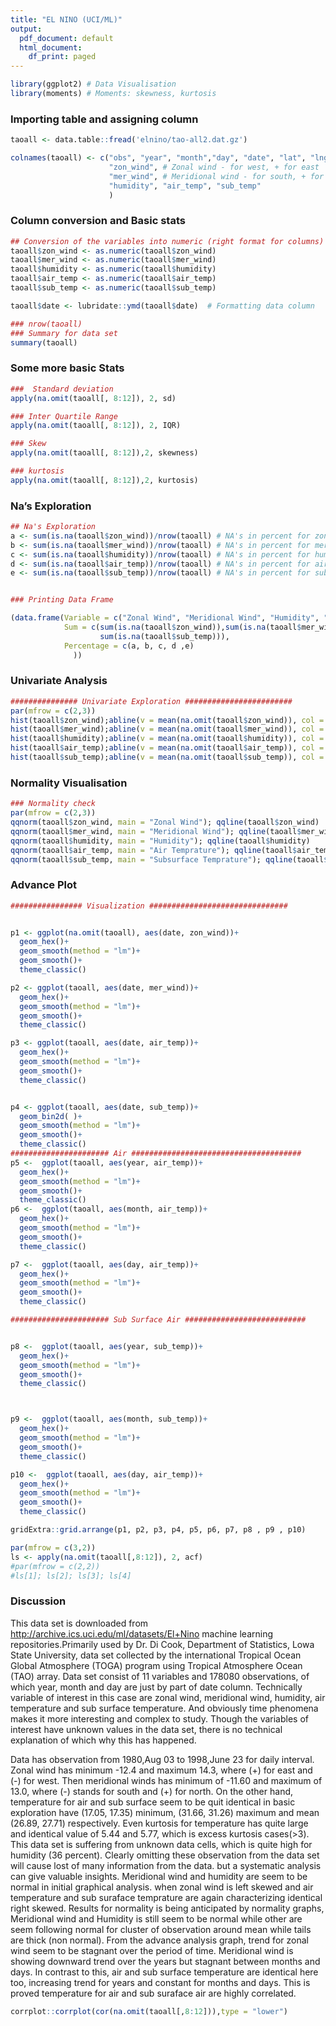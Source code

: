 ---
title: "EL NINO (UCI/ML)"
output:
  pdf_document: default
  html_document:
    df_print: paged
---

```{r, echo=TRUE, warning=FALSE, message=FALSE}
library(ggplot2) # Data Visualisation
library(moments) # Moments: skewness, kurtosis
```


### Importing table and assigning column
```{r, cache=TRUE}
taoall <- data.table::fread('elnino/tao-all2.dat.gz')

colnames(taoall) <- c("obs", "year", "month","day", "date", "lat", "lng", 
                      "zon_wind", # Zonal wind - for west, + for east
                      "mer_wind", # Meridional wind - for south, + for north
                      "humidity", "air_temp", "sub_temp"
                      )

```

### Column conversion and Basic stats
```{r, warning=FALSE}
## Conversion of the variables into numeric (right format for columns)
taoall$zon_wind <- as.numeric(taoall$zon_wind)  
taoall$mer_wind <- as.numeric(taoall$mer_wind)
taoall$humidity <- as.numeric(taoall$humidity)
taoall$air_temp <- as.numeric(taoall$air_temp)
taoall$sub_temp <- as.numeric(taoall$sub_temp)

taoall$date <- lubridate::ymd(taoall$date)  # Formatting data column

### nrow(taoall)
### Summary for data set
summary(taoall)
```

### Some more basic Stats
```{r}
###  Standard deviation 
apply(na.omit(taoall[, 8:12]), 2, sd)

### Inter Quartile Range
apply(na.omit(taoall[, 8:12]), 2, IQR)

### Skew
apply(na.omit(taoall[, 8:12]),2, skewness)

### kurtosis
apply(na.omit(taoall[, 8:12]),2, kurtosis)
```
### Na's Exploration
```{r}  
## Na's Exploration
a <- sum(is.na(taoall$zon_wind))/nrow(taoall) # NA's in percent for zonal wind
b <- sum(is.na(taoall$mer_wind))/nrow(taoall) # NA's in percent for meridional wind
c <- sum(is.na(taoall$humidity))/nrow(taoall) # NA's in percent for humidity
d <- sum(is.na(taoall$air_temp))/nrow(taoall) # NA's in percent for air temprature
e <- sum(is.na(taoall$sub_temp))/nrow(taoall) # NA's in percent for subsurface temprature


### Printing Data Frame

(data.frame(Variable = c("Zonal Wind", "Meridional Wind", "Humidity", "Air Temprature", "Subsurafe Temprature"),
            Sum = c(sum(is.na(taoall$zon_wind)),sum(is.na(taoall$mer_wind)),sum(is.na(taoall$humidity)),sum(is.na(taoall$air_temp)),
                    sum(is.na(taoall$sub_temp))),
            Percentage = c(a, b, c, d ,e)
              ))


```
### Univariate Analysis
```{r, cache=TRUE}
############### Univariate Exploration ########################
par(mfrow = c(2,3))
hist(taoall$zon_wind);abline(v = mean(na.omit(taoall$zon_wind)), col = 'red')
hist(taoall$mer_wind);abline(v = mean(na.omit(taoall$mer_wind)), col = 'red')
hist(taoall$humidity);abline(v = mean(na.omit(taoall$humidity)), col = 'red')
hist(taoall$air_temp);abline(v = mean(na.omit(taoall$air_temp)), col = 'red')
hist(taoall$sub_temp);abline(v = mean(na.omit(taoall$sub_temp)), col = 'red')
```

### Normality Visualisation
```{r, cache=TRUE}
### Normality check
par(mfrow = c(2,3))
qqnorm(taoall$zon_wind, main = "Zonal Wind"); qqline(taoall$zon_wind)
qqnorm(taoall$mer_wind, main = "Meridional Wind"); qqline(taoall$mer_wind)
qqnorm(taoall$humidity, main = "Humidity"); qqline(taoall$humidity)
qqnorm(taoall$air_temp, main = "Air Temprature"); qqline(taoall$air_temp)
qqnorm(taoall$sub_temp, main = "Subsurface Temprature"); qqline(taoall$sub_temp)
```



### Advance Plot
```{r, cache=TRUE, warning=FALSE, message=FALSE}
################ Visualization ###############################


p1 <- ggplot(na.omit(taoall), aes(date, zon_wind))+
  geom_hex()+
  geom_smooth(method = "lm")+
  geom_smooth()+
  theme_classic()

p2 <- ggplot(taoall, aes(date, mer_wind))+
  geom_hex()+
  geom_smooth(method = "lm")+
  geom_smooth()+
  theme_classic()

p3 <- ggplot(taoall, aes(date, air_temp))+
  geom_hex()+
  geom_smooth(method = "lm")+
  geom_smooth()+
  theme_classic()


p4 <- ggplot(taoall, aes(date, sub_temp))+
  geom_bin2d( )+
  geom_smooth(method = "lm")+
  geom_smooth()+
  theme_classic()
###################### Air ######################################
p5 <-  ggplot(taoall, aes(year, air_temp))+
  geom_hex()+
  geom_smooth(method = "lm")+
  geom_smooth()+
  theme_classic()
p6 <-  ggplot(taoall, aes(month, air_temp))+
  geom_hex()+
  geom_smooth(method = "lm")+
  geom_smooth()+
  theme_classic()

p7 <-  ggplot(taoall, aes(day, air_temp))+
  geom_hex()+
  geom_smooth(method = "lm")+
  geom_smooth()+
  theme_classic()

###################### Sub Surface Air ###########################


p8 <-  ggplot(taoall, aes(year, sub_temp))+
  geom_hex()+
  geom_smooth(method = "lm")+
  geom_smooth()+
  theme_classic()



p9 <-  ggplot(taoall, aes(month, sub_temp))+
  geom_hex()+
  geom_smooth(method = "lm")+
  geom_smooth()+
  theme_classic()

p10 <-  ggplot(taoall, aes(day, air_temp))+
  geom_hex()+
  geom_smooth(method = "lm")+
  geom_smooth()+
  theme_classic()

gridExtra::grid.arrange(p1, p2, p3, p4, p5, p6, p7, p8 , p9 , p10)
```


```{r}
par(mfrow = c(3,2))
ls <- apply(na.omit(taoall[,8:12]), 2, acf)
#par(mfrow = c(2,2))
#ls[1]; ls[2]; ls[3]; ls[4]

```
### Discussion 

This data set is downloaded from <http://archive.ics.uci.edu/ml/datasets/El+Nino>
machine learning repositories.Primarily used by Dr. Di Cook, Department of Statistics, Lowa State 
University, data set collected by the international Tropical Ocean Global Atmosphere
(TOGA) program using Tropical Atmosphere Ocean (TAO) array. Data set consist of 
11 variables and 178080 observations, of which year, month and day are just by part
of date column. Technically variable of interest in this case are  zonal wind, 
meridional wind, humidity, air temperature and sub surface temperature. And 
obviously time phenomena makes it more interesting and complex to study. Though the
variables of interest have unknown values in the data set, there is no technical 
explanation of which why this has happened. 

Data has observation from 1980,Aug 03 to 1998,June 23 for daily interval. Zonal wind has
minimum -12.4 and maximum 14.3, where (+) for east and (-) for west. Then meridional winds 
has minimum of -11.60 and maximum of 13.0, where (-) stands for south and (+) for north.
On the other hand, temperature for air and sub surface seem to be quit identical in basic
exploration have (17.05, 17.35) minimum, (31.66, 31.26) maximum and mean (26.89, 27.71) 
respectively. Even kurtosis for temperature has quite large and identical value of 5.44
and 5.77, which is excess kurtosis cases(>3). This data set is suffering from unknown data 
cells, which is quite high for humidity (36 percent). Clearly omitting these observation 
from the data set will cause lost of many information from the data. but a systematic 
analysis can give valuable insights. Meridional wind and humidity are seem to be normal
in initial graphical analysis. when zonal wind is left skewed and air temperature and 
sub suraface temprature are again characterizing identical right skewed. Results for 
normality is being anticipated by normality graphs, Meridional wind and Humidity is 
still seem to be normal while other are seem following normal for cluster of observation
around mean while tails are thick (non normal). From the advance analysis graph, trend for zonal 
wind seem to be stagnant over the period of time. Meridional wind is showing downward trend over
the years but stagnant between months and days. In contrast to this, air and sub surface temperature
are identical here too, increasing trend for years and constant for months and days. This is proved 
temperature for air and sub suraface air are highly correlated.



```{r}
corrplot::corrplot(cor(na.omit(taoall[,8:12])),type = "lower") 
```































